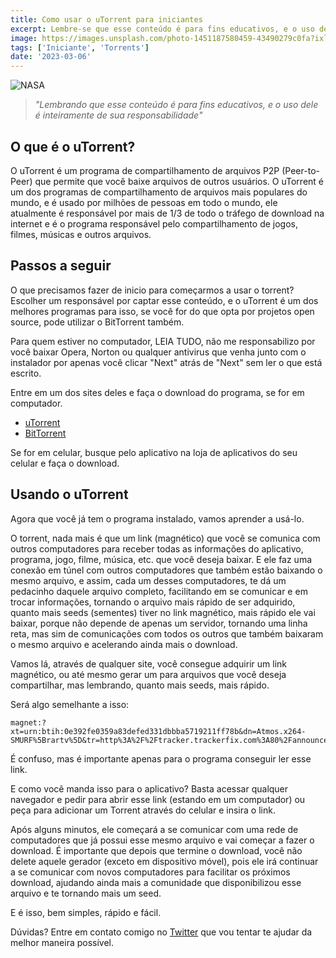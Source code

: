 ```yaml
---
title: Como usar o uTorrent para iniciantes
excerpt: Lembre-se que esse conteúdo é para fins educativos, e o uso dele é inteiramente de sua responsabilidade.
image: https://images.unsplash.com/photo-1451187580459-43490279c0fa?ixlib=rb-4.0.3&ixid=MnwxMjA3fDB8MHxwaG90by1wYWdlfHx8fGVufDB8fHx8&auto=format&fit=crop&w=1172&q=80
tags: ['Iniciante', 'Torrents']
date: '2023-03-06'
---
```


![](https://images.unsplash.com/photo-1451187580459-43490279c0fa?ixlib=rb-4.0.3&ixid=MnwxMjA3fDB8MHxwaG90by1wYWdlfHx8fGVufDB8fHx8&auto=format&fit=crop&w=1172&q=80 "NASA")

> _"Lembrando que esse conteúdo é para fins educativos, e o uso dele é inteiramente de sua responsabilidade"_

## O que é o uTorrent?

O uTorrent é um programa de compartilhamento de arquivos P2P (Peer-to-Peer) que permite que você baixe arquivos de outros usuários. O uTorrent é um dos programas de compartilhamento de arquivos mais populares do mundo, e é usado por milhões de pessoas em todo o mundo, ele atualmente é responsável por mais de 1/3 de todo o tráfego de download na internet e é o programa responsável pelo compartilhamento de jogos, filmes, músicas e outros arquivos.

<!--truncate-->

## Passos a seguir

O que precisamos fazer de inicio para começarmos a usar o torrent? Escolher um responsável por captar esse conteúdo, e o uTorrent é um dos melhores programas para isso, se você for do que opta por projetos open source, pode utilizar o BitTorrent também.

Para quem estiver no computador, LEIA TUDO, não me responsabilizo por você baixar Opera, Norton ou qualquer antivirus que venha junto com o instalador por apenas você clicar "Next" atrás de "Next" sem ler o que está escrito.

Entre em um dos sites deles e faça o download do programa, se for em computador. 

- [uTorrent](https://www.utorrent.com/intl/pt/downloads/win?ref=yagasaki.dev/blog)
- [BitTorrent](https://www.bittorrent.com/downloads/complete?ref=yagasaki.dev/blog)
  
Se for em celular, busque pelo aplicativo na loja de aplicativos do seu celular e faça o download.

## Usando o uTorrent

Agora que você já tem o programa instalado, vamos aprender a usá-lo.

O torrent, nada mais é que um link (magnético) que você se comunica com outros computadores para receber todas as informações do aplicativo, programa, jogo, filme, música, etc. que você deseja baixar. E ele faz uma conexão em túnel com outros computadores que também estão baixando o mesmo arquivo, e assim, cada um desses computadores, te dá um pedacinho daquele arquivo completo, facilitando em se comunicar e em trocar informações, tornando o arquivo mais rápido de ser adquirido, quanto mais seeds (sementes) tiver no link magnético, mais rápido ele vai baixar, porque não depende de apenas um servidor, tornando uma linha reta, mas sim de comunicações com todos os outros que também baixaram o mesmo arquivo e acelerando ainda mais o download.

Vamos lá, através de qualquer site, você consegue adquirir um link magnético, ou até mesmo gerar um para arquivos que você deseja compartilhar, mas lembrando, quanto mais seeds, mais rápido. 

Será algo semelhante a isso:

```
magnet:?xt=urn:btih:0e392fe0359a83defed331dbbba5719211ff78b&dn=Atmos.x264-SMURF%5Brartv%5D&tr=http%3A%2F%2Ftracker.trackerfix.com%3A80%2Fannounce&tr=udp%3A%2F%2F9.rarbg.me%3A2730&tr=udp%3A%2F%2F9.rarbg.to%3A2870&tr=udp%3A%2F%2Ftracker.slowcheetah.org%3A14720&tr=udp%3A%2F%2Ftracker.fatkhoala.org%3A13790
```

É confuso, mas é importante apenas para o programa conseguir ler esse link.

E como você manda isso para o aplicativo? Basta acessar qualquer navegador e pedir para abrir esse link (estando em um computador) ou peça para adicionar um Torrent através do celular e insira o link.

Após alguns minutos, ele começará a se comunicar com uma rede de computadores que já possui esse mesmo arquivo e vai começar a fazer o download. É importante que depois que termine o download, você não delete aquele gerador (exceto em dispositivo móvel), pois ele irá continuar a se comunicar com novos computadores para facilitar os próximos download, ajudando ainda mais a comunidade que disponibilizou esse arquivo e te tornando mais um seed.

E é isso, bem simples, rápido e fácil.

Dúvidas? Entre em contato comigo no [Twitter](https://twitter.com/yagasaki7k?ref=yagasaki.dev/blog) que vou tentar te ajudar da melhor maneira possível.